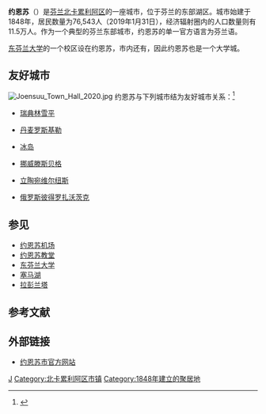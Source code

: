{{Infobox Settlement
| name = 约恩苏
| native_name = {{lang|fi|Joensuu}}
| image_skyline = Joensuu 2021 Montage.jpg
| imagesize = 
| image_caption = 約恩苏的蒙太奇
| image_flag = 
| image_shield = 
| pushpin_map = Finland
| pushpin_label_position = left
| subdivision_type = 国家
| subdivision_name = {{FIN}}
| subdivision_type1 = [[芬兰行政区|行政区]]
| subdivision_name1 = [[北卡累利阿区|北卡累利阿区]]
| elevation_m = 
| elevation_ft = 
| area_total_km2 = 2751.07
| population_as_of = 2019年1月
| population_total = 76543
| population_density_km2 = auto
| timezone = 
| utc_offset = 
| timezone_DST = 
| utc_offset_DST = 
| postal_code_type = 
| postal_code = 
| website = {{URL|https://www.joensuu.fi/}}
}}
'''约恩苏'''（{{lang-fi|Joensuu|lit=河口}}）是[[芬兰|芬兰]][[北卡累利阿区|北卡累利阿区]]的一座城市，位于芬兰的东部湖区。城市始建于1848年，居民数量为76,543人（2019年1月31日），经济辐射圈内的人口数量则有11.5万人。作为一个典型的芬兰东部城市，约恩苏的单一官方语言为芬兰语。

[[东芬兰大学|东芬兰大学]]的一个校区设在约恩苏，市内还有{{le|卡累利阿应用科学大学|Karelia University of Applied Sciences}}，因此约恩苏也是一个大学城。

== 友好城市 ==
[[File:Joensuu_Town_Hall_2020.jpg|thumb]]
约恩苏与下列城市结为友好城市关系：<ref>{{cite web | url = https://www.joensuu.fi/kansainvalinen-joensuu | title = Kansainvälinen Joensuu | language = fi | publisher = Joensuun kaupunki | accessdate = 2021-04-28 | archive-date = 2021-04-30 | archive-url = https://web.archive.org/web/20210430000441/https://www.joensuu.fi/kansainvalinen-joensuu | dead-url = no }}</ref>
* {{flagicon|Sweden}}[[瑞典|瑞典]][[林雪平|林雪平]]
* {{flagicon|Denmark}}[[丹麦|丹麦]][[罗斯基勒|罗斯基勒]]
* {{flagicon|Iceland}}[[冰岛|冰岛]]{{le|Ísafjarðarbær|Ísafjarðarbær}}
* {{flagicon|Norway}}[[挪威|挪威]][[滕斯贝格|滕斯贝格]]
* {{flagicon|Lithuania}}[[立陶宛|立陶宛]][[维尔纽斯|维尔纽斯]]
* {{flagicon|Russia}}[[俄罗斯|俄罗斯]][[彼得罗扎沃茨克|彼得罗扎沃茨克]]

== 参见 ==
{{div col|colwidth=30em}}
* [[约恩苏机场|约恩苏机场]]
* [[约恩苏教堂|约恩苏教堂]]
* [[东芬兰大学|东芬兰大学]]
* [[塞马湖|塞马湖]]
* [[拉彭兰塔|拉彭兰塔]]
{{div col end}}

== 参考文献 ==
{{Reflist}}

== 外部链接 ==
{{Commons|Joensuu|position=left}}
* [https://www.joensuu.fi/ 约恩苏市官方网站] {{Wayback|url=https://www.joensuu.fi/ |date=20210503052038 }} {{fi}} {{en}}

{{Finland-stub}}

[[Category:芬兰城市|J]]
[[Category:北卡累利阿区市镇|Category:北卡累利阿区市镇]]
[[Category:1848年建立的聚居地|Category:1848年建立的聚居地]]